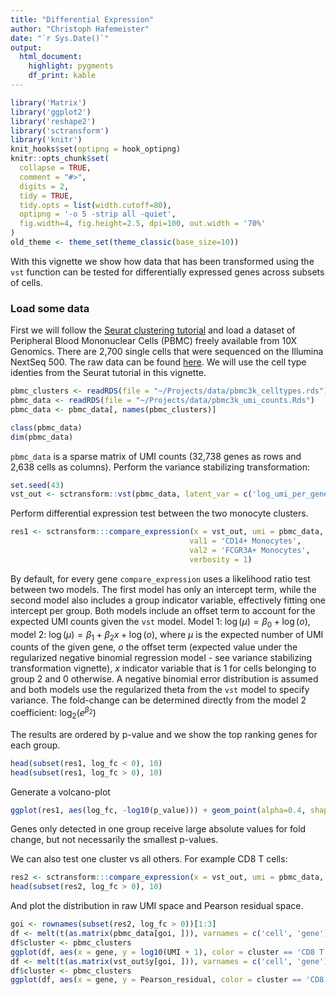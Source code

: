 ```yaml
---
title: "Differential Expression"
author: "Christoph Hafemeister"
date: "`r Sys.Date()`"
output: 
  html_document:
    highlight: pygments
    df_print: kable
---
```


```r
library('Matrix')
library('ggplot2')
library('reshape2')
library('sctransform')
library('knitr')
knit_hooks$set(optipng = hook_optipng)
knitr::opts_chunk$set(
  collapse = TRUE,
  comment = "#>",
  digits = 2,
  tidy = TRUE,
  tidy.opts = list(width.cutoff=80),
  optipng = '-o 5 -strip all -quiet',
  fig.width=4, fig.height=2.5, dpi=100, out.width = '70%'
)
old_theme <- theme_set(theme_classic(base_size=10))
```

With this vignette we show how data that has been transformed using the `vst` function can be tested for differentially expressed genes across subsets of cells.

### Load some data
First we will follow the [Seurat clustering tutorial](https://satijalab.org/seurat/pbmc3k_tutorial.html) and load a dataset of Peripheral Blood Mononuclear Cells (PBMC) freely available from 10X Genomics. There are 2,700 single cells that were sequenced on the Illumina NextSeq 500. The raw data can be found [here](https://s3-us-west-2.amazonaws.com/10x.files/samples/cell/pbmc3k/pbmc3k_filtered_gene_bc_matrices.tar.gz). We will use the cell type identies from the Seurat tutorial in this vignette.

```r
pbmc_clusters <- readRDS(file = "~/Projects/data/pbmc3k_celltypes.rds")
pbmc_data <- readRDS(file = "~/Projects/data/pbmc3k_umi_counts.Rds")
pbmc_data <- pbmc_data[, names(pbmc_clusters)]

class(pbmc_data)
dim(pbmc_data)
```

`pbmc_data` is a sparse matrix of UMI counts (32,738 genes as rows and 2,638 cells as columns). Perform the variance stabilizing transformation:

```r
set.seed(43)
vst_out <- sctransform::vst(pbmc_data, latent_var = c('log_umi_per_gene'), return_gene_attr = TRUE, return_cell_attr = TRUE, verbosity = 1)
```

Perform differential expression test between the two monocyte clusters.
```r
res1 <- sctransform:::compare_expression(x = vst_out, umi = pbmc_data, group = pbmc_clusters, 
                                        val1 = 'CD14+ Monocytes', 
                                        val2 = 'FCGR3A+ Monocytes', 
                                        verbosity = 1)
```

By default, for every gene `compare_expression` uses a likelihood ratio test between two models. The first model has only an intercept term, while the second model also includes a group indicator variable, effectively fitting one intercept per group. Both models include an offset term to account for the expected UMI counts given the `vst` model. Model 1: $\log(\mu) = \beta_0 + \log(o)$, model 2: $\log(\mu) = \beta_1 + \beta_2 x + \log(o)$, where $\mu$ is the expected number of UMI counts of the given gene, $o$ the offset term (expected value under the regularized negative binomial regression model - see variance stabilizing transformation vignette), $x$ indicator variable that is 1 for cells belonging to group 2 and 0 otherwise. A negative binomial error distribution is assumed and both models use the regularized theta from the `vst` model to specify variance. The fold-change can be determined directly from the model 2 coefficient: $\log_2(e^{\beta_2})$

The results are ordered by p-value and we show the top ranking genes for each group.
```r
head(subset(res1, log_fc < 0), 10)
head(subset(res1, log_fc > 0), 10)
```

Generate a volcano-plot
```r
ggplot(res1, aes(log_fc, -log10(p_value))) + geom_point(alpha=0.4, shape=16)
```

Genes only detected in one group receive large absolute values for fold change, but not necessarily the smallest p-values.

We can also test one cluster vs all others. For example CD8 T cells:
```r
res2 <- sctransform:::compare_expression(x = vst_out, umi = pbmc_data, group = pbmc_clusters, val1 = setdiff(pbmc_clusters, 'CD8 T cells'), val2 = 'CD8 T cells', verbosity = 1)
head(subset(res2, log_fc > 0), 10)
```

And plot the distribution in raw UMI space and Pearson residual space.
```r
goi <- rownames(subset(res2, log_fc > 0))[1:3]
df <- melt(t(as.matrix(pbmc_data[goi, ])), varnames = c('cell', 'gene'), value.name = 'UMI')
df$cluster <- pbmc_clusters
ggplot(df, aes(x = gene, y = log10(UMI + 1), color = cluster == 'CD8 T cells')) + geom_violin(scale = 'width')
df <- melt(t(as.matrix(vst_out$y[goi, ])), varnames = c('cell', 'gene'), value.name = 'Pearson_residual')
df$cluster <- pbmc_clusters
ggplot(df, aes(x = gene, y = Pearson_residual, color = cluster == 'CD8 T cells')) + geom_violin(scale = 'width')

```

